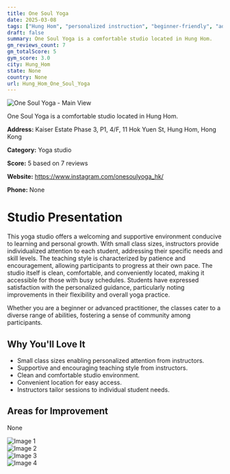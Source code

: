 ```yaml
---
title: One Soul Yoga
date: 2025-03-08
tags: ["Hung Hom", "personalized instruction", "beginner-friendly", "advanced classes", "convenient location", "intimate atmosphere", "Hung Hom"]  
draft: false
summary: One Soul Yoga is a comfortable studio located in Hung Hom.
gm_reviews_count: 7
gm_totalScore: 5
gym_score: 3.0
city: Hung_Hom
state: None
country: None
url: Hung_Hom_One_Soul_Yoga
---
```


<div className="aspect-[16/9] relative my-8">
  <img 
    src="https://lh5.googleusercontent.com/p/AF1QipPZ-oRZ_EU6eXjBn0LlkTlj0qndlLt2g-5kpFI_=w1920-h1080-k-no"
    alt="One Soul Yoga - Main View"
    className="object-cover absolute inset-0 w-full h-full rounded-lg"
  />
</div>

One Soul Yoga is a comfortable studio located in Hung Hom.

**Address:** Kaiser Estate Phase 3, P1, 4/F, 11 Hok Yuen St, Hung Hom, Hong Kong

**Category:** Yoga studio

**Score:** 5 based on 7 reviews

**Website:** https://www.instagram.com/onesoulyoga_hk/

**Phone:** None

# Studio Presentation

This yoga studio offers a welcoming and supportive environment conducive to learning and personal growth. With small class sizes, instructors provide individualized attention to each student, addressing their specific needs and skill levels. The teaching style is characterized by patience and encouragement, allowing participants to progress at their own pace. The studio itself is clean, comfortable, and conveniently located, making it accessible for those with busy schedules. Students have expressed satisfaction with the personalized guidance, particularly noting improvements in their flexibility and overall yoga practice.

Whether you are a beginner or advanced practitioner, the classes cater to a diverse range of abilities, fostering a sense of community among participants.

## Why You'll Love It

- Small class sizes enabling personalized attention from instructors.
- Supportive and encouraging teaching style from instructors.
- Clean and comfortable studio environment.
- Convenient location for easy access.
- Instructors tailor sessions to individual student needs.

## Areas for Improvement

None

<div className="grid grid-cols-1 xl:grid-cols-2 gap-4 my-8">
<div className="aspect-[4/3] relative"><img src="https://lh5.googleusercontent.com/p/AF1QipOoGN5n830StxnQ6_jaiXQ4VFZdqimafD1sahSC=w1920-h1080-k-no" alt="Image 1" className="object-cover absolute inset-0 w-full h-full rounded-lg" /></div>
<div className="aspect-[4/3] relative"><img src="https://lh5.googleusercontent.com/p/AF1QipNDityROfW8wuZvCXf4CxdHPNQd1WapKbWKc8v3=w1920-h1080-k-no" alt="Image 2" className="object-cover absolute inset-0 w-full h-full rounded-lg" /></div>
<div className="aspect-[4/3] relative"><img src="https://lh5.googleusercontent.com/p/AF1QipOKQndo0jFgCvsd1uj9Ikw7CwZTTofq7kCgWO6y=w1920-h1080-k-no" alt="Image 3" className="object-cover absolute inset-0 w-full h-full rounded-lg" /></div>
<div className="aspect-[4/3] relative"><img src="https://lh5.googleusercontent.com/p/AF1QipMT2Kv6xo0mXa3JHtxibnyLn6VlBHIQyqq-0k2V=w1920-h1080-k-no" alt="Image 4" className="object-cover absolute inset-0 w-full h-full rounded-lg" /></div>
</div>